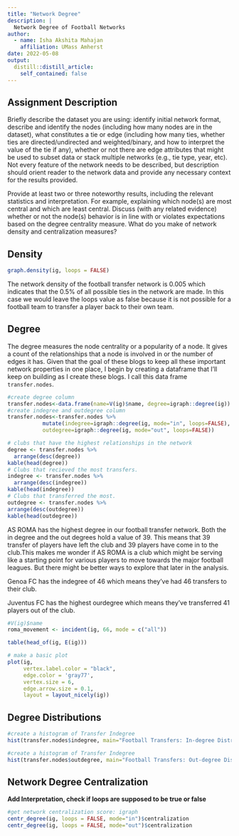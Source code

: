 ```yaml
---
title: "Network Degree"
description: |
  Network Degree of Football Networks
author:
  - name: Isha Akshita Mahajan
    affiliation: UMass Amherst
date: 2022-05-08
output:
  distill::distill_article:
    self_contained: false
---
```



## Assignment Description

Briefly describe the dataset you are using: identify initial network format, describe and identify the nodes (including how many nodes are in the dataset), what constitutes a tie or edge (including how many ties, whether ties are directed/undirected and weighted/binary, and how to interpret the value of the tie if any), whether or not there are edge attributes that might be used to subset data or stack multiple networks (e.g., tie type, year, etc). Not every feature of the network needs to be described, but description should orient reader to the network data and provide any necessary context for the results provided.

Provide at least two or three noteworthy results, including the relevant statistics and interpretation. For example, explaining which node(s) are most central and which are least central. Discuss (with any related evidence) whether or not the node(s) behavior is in line with or violates expectations based on the degree centrality measure. What do you make of network density and centralization measures?


## Density 

```r
graph.density(ig, loops = FALSE)
```

The network density of the football transfer network is 0.005 which indicates that the 0.5% of all possible ties in the network are made. In this case we would leave the loops value as false because it is not possible for a football team to transfer a player back to their own team. 

## Degree

The degree measures the node centrality or a popularity of a node. It gives a count of the relationships that a node is involved in or the number of edges it has. Given that the goal of these blogs to keep all these important network properties in one place, I begin by creating a dataframe that I'll keep on building as I create these blogs. I call this data frame `transfer.nodes`. 

```r
#create degree column
transfer.nodes<-data.frame(name=V(ig)$name, degree=igraph::degree(ig))
#create indegree and outdegree column
transfer.nodes<-transfer.nodes %>%
           mutate(indegree=igraph::degree(ig, mode="in", loops=FALSE),
           outdegree=igraph::degree(ig, mode="out", loops=FALSE))
```


```r
# clubs that have the highest relationships in the network
degree <- transfer.nodes %>% 
  arrange(desc(degree)) 
kable(head(degree))
# Clubs that recieved the most transfers.
indegree <- transfer.nodes %>% 
  arrange(desc(indegree)) 
kable(head(indegree))
# Clubs that transferred the most.
outdegree <- transfer.nodes %>% 
arrange(desc(outdegree)) 
kable(head(outdegree))
```

AS ROMA has the highest degree in our football transfer network. Both the in degree and the out degrees hold a value of 39. This means that 39 transfer of players have left the club and 39 players have come in to the club.This makes me wonder if AS ROMA is a club which might be serving like a starting point for various players to move towards the major football leagues. But there might be better ways to explore that later in the analysis. 

Genoa FC has the indegree of 46 which means they've had 46 transfers to their club. 

Juventus FC has the highest ourdegree which means they've transferred 41 players out of the club. 


```r
#V(ig)$name
roma_movement <- incident(ig, 66, mode = c("all"))
```

```r
table(head_of(ig, E(ig)))
```

```r
# make a basic plot
plot(ig, 
     vertex.label.color = "black", 
     edge.color = 'gray77',
     vertex.size = 6,
     edge.arrow.size = 0.1,
     layout = layout_nicely(ig))
```


## Degree Distributions

```r
#create a histogram of Transfer Indegree
hist(transfer.nodes$indegree, main="Football Transfers: In-degree Distribution", xlab="Players Recieved")
```

```r
#create a histogram of Transfer Indegree
hist(transfer.nodes$outdegree, main="Football Transfers: Out-degree Distribution", xlab="Players Transferred")
```

## Network Degree Centralization

**Add Interpretation, check if loops are supposed to be true or false** 

```r
#get network centralization score: igraph
centr_degree(ig, loops = FALSE, mode="in")$centralization
centr_degree(ig, loops = FALSE, mode="out")$centralization
```

